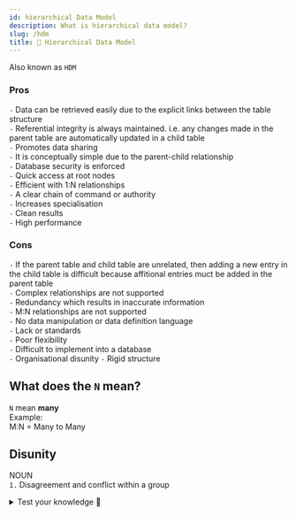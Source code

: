 ```yaml
---
id: hierarchical Data Model
description: What is hierarchical data model?
slug: /hdm
title: 👑 Hierarchical Data Model
---
```


Also known as `HDM`

### Pros

`-` Data can be retrieved easily due to the explicit links between the table structure <br />
`-` Referential integrity is always maintained. i.e. any changes made in the parent table are automatically updated in a child table <br />
`-` Promotes data sharing <br />
`-` It is conceptually simple due to the parent-child relationship <br />
`-` Database security is enforced <br />
`-` Quick access at root nodes <br />
`-` Efficient with 1:N relationships <br />
`-` A clear chain of command or authority <br />
`-` Increases specialisation <br />
`-` Clean results <br />
`-` High performance <br />

### Cons

`-` If the parent table and child table are unrelated, then adding a new entry in the child table is difficult because affitional entries muct be added in the parent table <br />
`-` Complex relationships are not supported <br />
`-` Redundancy which results in inaccurate information <br />
`-` M:N relationships are not supported <br />
`-` No data manipulation or data definition language  <br />
`-` Lack or standards  <br />
`-` Poor flexibility <br />
`-` Difficult to implement into a database  <br />
`-` Organisational disunity
`-` Rigid structure

## What does the `N` mean?
`N` mean **many** <br />
Example: <br />
M:N = Many to Many

## Disunity
NOUN <br />
`1.` Disagreement and conflict within a group


<details>
  <summary>Test your knowledge 🧠</summary>

<iframe src="https://quizlet.com/695915675/match/embed?i=3loczc&x=1jj1" height="500" width="100%"></iframe>

</details>
